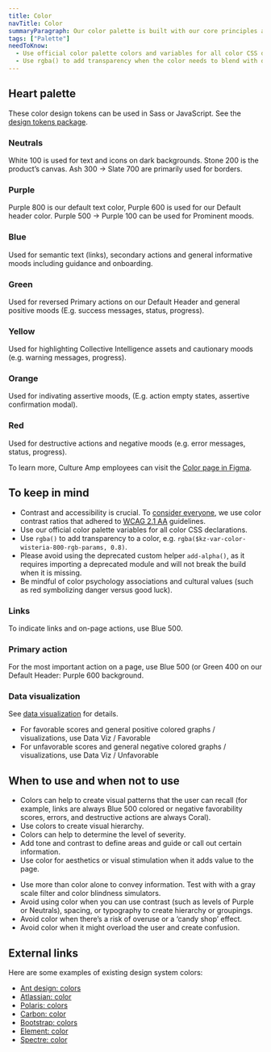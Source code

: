 ```yaml
---
title: Color
navTitle: Color
summaryParagraph: Our color palette is built with our core principles and guidelines as its foundation. We are committed to complying with WCAG 2.1 AA standard contrast ratios.
tags: ["Palette"]
needToKnow:
  - Use official color palette colors and variables for all color CSS declarations. Never hard-code a color without a variable.
  - Use rgba() to add transparency when the color needs to blend with different backgrounds.
---
```




## Heart palette

These color design tokens can be used in Sass or JavaScript. See the [design tokens package](https://github.com/cultureamp/kaizen-design-system/tree/master/packages/design-tokens).

### Neutrals

White 100 is used for text and icons on dark backgrounds. Stone 200 is the product’s canvas. Ash 300 → Slate 700 are primarily used for borders.

<ZenNeutrals />

### Purple

Purple 800 is our default text color, Purple 600 is used for our Default header color. Purple 500 → Purple 100 can be used for Prominent moods. 

<ZenWisteria />

### Blue

Used for semantic text (links), secondary actions and general informative moods including guidance and onboarding.

<ZenCluny />

### Green

Used for reversed Primary actions on our Default Header and general positive moods (E.g. success messages, status, progress).

<ZenSeedling />

### Yellow

Used for highlighting Collective Intelligence assets and cautionary moods (e.g. warning messages, progress).

<ZenYuzu />

### Orange

Used for indivating assertive moods, (E.g. action empty states, assertive confirmation modal).

<ZenPeach />

### Red

Used for destructive actions and negative moods (e.g. error messages, status, progress).

<ZenCoral />

To learn more, Culture Amp employees can visit the [Color page in Figma](https://www.figma.com/file/GMxm8rvDCbj0Xw3TQWBZ8b/Zen-UI-Kit?node-id=1929%3A81).

## To keep in mind

- Contrast and accessibility is crucial. To [consider everyone](/language/voiceandtone/), we use color contrast ratios that adhered to [WCAG 2.1 AA](https://www.w3.org/TR/WCAG21/#contrast-minimum) guidelines.
- Use our official color palette variables for all color CSS declarations.
- Use `rgba()` to add transparency to a color, e.g. `rgba($kz-var-color-wisteria-800-rgb-params, 0.8)`.
- Please avoid using the deprecated custom helper `add-alpha()`, as it requires importing a deprecated module and will not break the build when it is missing.
- Be mindful of color psychology associations and cultural values (such as red symbolizing danger versus good luck).

### Links

To indicate links and on-page actions, use Blue 500.

### Primary action

For the most important action on a page, use Blue 500 (or Green 400 on our Default Header: Purple 600 background.

### Data visualization

See [data visualization](/guidelines/data-visualization) for details.

- For favorable scores and general positive colored graphs / visualizations, use Data Viz / Favorable
- For unfavorable scores and general negative colored graphs / visualizations, use Data Viz / Unfavorable

## When to use and when not to use

<WhenToUseAndWhenNotToUse>
<WhenToUse>

- Colors can help to create visual patterns that the user can recall (for example, links are always Blue 500 colored or negative favorability scores, errors, and destructive actions are always Coral).
- Use colors to create visual hierarchy.
- Colors can help to determine the level of severity.
- Add tone and contrast to define areas and guide or call out certain information.
- Use color for aesthetics or visual stimulation when it adds value to the page.

</WhenToUse>
<WhenNotToUse>

- Use more than color alone to convey information. Test with with a gray scale filter and color blindness simulators.
- Avoid using color when you can use contrast (such as levels of Purple or Neutrals), spacing, or typography to create hierarchy or groupings.
- Avoid color when there’s a risk of overuse or a ‘candy shop’ effect.
- Avoid color when it might overload the user and create confusion.

</WhenNotToUse>
</WhenToUseAndWhenNotToUse>

## External links

Here are some examples of existing design system colors:

- [Ant design: colors](https://ant.design/docs/spec/colors)
- [Atlassian: color](https://www.atlassian.design/guidelines/product/foundations/color)
- [Polaris: colors](https://polaris.shopify.com/design/colors)
- [Carbon: color](https://www.carbondesignsystem.com/guidelines/color/overview)
- [Bootstrap: colors](https://getbootstrap.com/docs/4.3/utilities/colors/)
- [Element: color](https://element.eleme.io/#/en-US/component/color)
- [Spectre: color](https://picturepan2.github.io/spectre/utilities/colors.html)

